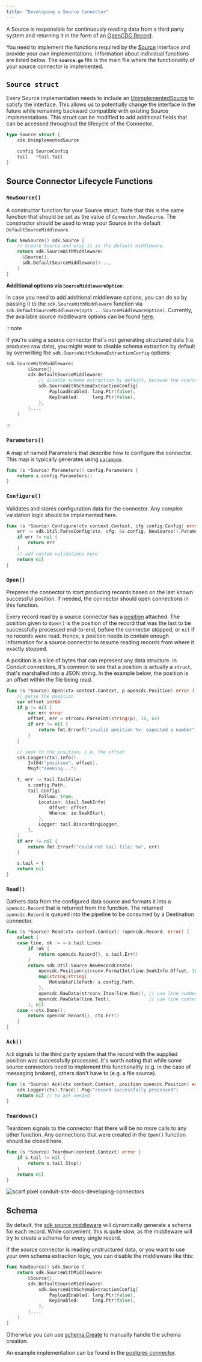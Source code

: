 ```yaml
---
title: "Developing a Source Connector"
---
```


A Source is responsible for continuously reading data from a third party system
and returning it in the form of
an [OpenCDC Record](https://pkg.go.dev/github.com/conduitio/conduit-commons/opencdc#Record).

You need to implement the functions required by
the [Source](https://pkg.go.dev/github.com/conduitio/conduit-connector-sdk#Source)
interface and provide your own implementations. Information about individual
functions are listed below. The **`source.go`** file is the main file where the
functionality of your source connector is implemented.

## `Source struct`

Every Source implementation needs to include
an [UnimplementedSource](https://pkg.go.dev/github.com/conduitio/conduit-connector-sdk#UnimplementedSource)
to satisfy the interface. This allows us to potentially change the interface in
the future while remaining backward compatible with existing Source
implementations. This struct can be modified to add additional fields that can
be accessed throughout the lifecycle of the Connector.

```go
type Source struct {
    sdk.UnimplementedSource

    config SourceConfig
    tail   *tail.Tail
}
```

## Source Connector Lifecycle Functions

### `NewSource()`

A constructor function for your Source struct. Note that this is the same
function that should be set as the value of `Connector.NewSource`. The
constructor should be used to wrap your Source in the default
`DefaultSourceMiddleware`.

```go
func NewSource() sdk.Source {
    // Create Source and wrap it in the default middleware.
    return sdk.SourceWithMiddleware(
      &Source{}, 
      sdk.DefaultSourceMiddleware()...,
    )
}
```

**Additional options via `SourceMiddlewareOption`**:

In case you need to add additional middleware options, you can do so by passing
it to the `sdk.SourceWithMiddleware` function via
`sdk.DefaultSourceMiddleware(opts ...SourceMiddlewareOption)`. Currently, the
available source middleware options can be
found [here](https://github.com/ConduitIO/conduit-connector-sdk/blob/1cbe778fabc8f903e075872560e6a91049d2e978/source_middleware.go#L42-L46).

:::note

If you're using a source connector that's not generating structured data (i.e.
produces raw data), you might want to disable schema extraction by default by
overwriting the `sdk.SourceWithSchemaExtractionConfig` options:

```go
sdk.SourceWithMiddleware(
        &Source{},
        sdk.DefaultSourceMiddleware(
            // disable schema extraction by default, because the source produces raw data
            sdk.SourceWithSchemaExtractionConfig{
                PayloadEnabled: lang.Ptr(false),
                KeyEnabled:     lang.Ptr(false),
            },
        )...,
    )
```
:::

### `Parameters()`

A map of named Parameters that describe how to configure the connector. This map
is typically generates using [
`paramgen`](https://github.com/ConduitIO/conduit-commons/tree/main/paramgen).

```go
func (s *Source) Parameters() config.Parameters {
    return s.config.Parameters()
}
```

### `Configure()` 

Validates and stores configuration data for the connector. Any complex
validation logic should be implemented here.

```go
func (s *Source) Configure(ctx context.Context, cfg config.Config) error {
    err := sdk.Util.ParseConfig(ctx, cfg, &s.config, NewSource().Parameters())
    if err != nil {
        return err
    }
    // add custom validations here
    return nil
}
```

### `Open()`

Prepares the connector to start producing records based on the last known
successful position. If needed, the connector should open connections in this
function.

Every record read by a source connector has
a [position](https://conduit.io/docs/using/opencdc-record#fields) attached.
The position given to `Open()` is the position of the record that was the last
to be successfully processed end-to-end, before the connector stopped, or `nil`
if no records were read. Hence, a position needs to contain enough information
for a source connector to resume reading records from where it exactly stopped.

A position is a slice of bytes that can represent any data structure. In Conduit
connectors, it's common to see that a position is actually a `struct`, that's
marshalled into a JSON string. In the example below, the position is an offset
within the file being read.

```go
func (s *Source) Open(ctx context.Context, p opencdc.Position) error {
    // parse the position
    var offset int64
    if p != nil {
        var err error
        offset, err = strconv.ParseInt(string(p), 10, 64)
        if err != nil {
            return fmt.Errorf("invalid position %v, expected a number", p)
        }
    }

    // seek to the position, i.e. the offset
    sdk.Logger(ctx).Info().
        Int64("position", offset).
        Msgf("seeking...")

    t, err := tail.TailFile(
        s.config.Path,
        tail.Config{
            Follow: true,
            Location: &tail.SeekInfo{
                Offset: offset,
                Whence: io.SeekStart,
            },
            Logger: tail.DiscardingLogger,
        },
    )
    if err != nil {
        return fmt.Errorf("could not tail file: %w", err)
    }

    s.tail = t
    return nil
}
```

### `Read()`

Gathers data from the configured data source and formats it into a
`opencdc.Record` that is returned from the function. The returned
`opencdc.Record` is queued into the pipeline to be consumed by a Destination
connector.

```go
func (s *Source) Read(ctx context.Context) (opencdc.Record, error) {
    select {
    case line, ok := <-s.tail.Lines:
        if !ok {
            return opencdc.Record{}, s.tail.Err()
        }
        return sdk.Util.Source.NewRecordCreate(
            opencdc.Position(strconv.FormatInt(line.SeekInfo.Offset, 10)),
            map[string]string{
                MetadataFilePath: s.config.Path,
            },
            opencdc.RawData(strconv.Itoa(line.Num)), // use line number as key
            opencdc.RawData(line.Text),              // use line content as payload
        ), nil
    case <-ctx.Done():
        return opencdc.Record{}, ctx.Err()
    }
}
```

### `Ack()`

`Ack` signals to the third party system that the record with the supplied
position was successfully processed. It's worth noting that while some source
connectors need to implement this functionality (e.g. in the case of messaging
brokers), others don't have to (e.g. a file source).

```go
func (s *Source) Ack(ctx context.Context, position opencdc.Position) error {
    sdk.Logger(ctx).Trace().Msg("record successfully processed")
    return nil // no ack needed
}
```

### `Teardown()`

Teardown signals to the connector that there will be no more calls to any other
function. Any connections that were created in the `Open()` function should be
closed here.

```go
func (s *Source) Teardown(context.Context) error {
    if s.tail != nil {
        return s.tail.Stop()
    }
    return nil
}
```

![scarf pixel conduit-site-docs-developing-connectors](https://static.scarf.sh/a.png?x-pxid=3ada0949-fa61-40d6-a44a-76447ea4e39f)

## Schema

By default, the [sdk source middleware](https://pkg.go.dev/github.com/conduitio/conduit-connector-sdk#SourceWithSchemaExtraction)
will dynamically generate a schema for each record. While convenient, this is
quite slow, as the middleware will try to create a schema for every single
record.

If the source connector is reading unstructured data, or you want to use your own
schema extraction logic, you can disable the middleware like this:

```go
func NewSource() sdk.Source {
	return sdk.SourceWithMiddleware(
		&Source{},
		sdk.DefaultSourceMiddleware(
			sdk.SourceWithSchemaExtractionConfig{
				PayloadEnabled: lang.Ptr(false),
				KeyEnabled:     lang.Ptr(false),
			},
		)...,
	)
}
```

Otherwise you can use [schema.Create](https://pkg.go.dev/github.com/conduitio/conduit-connector-sdk@v0.12.0/schema#Create)
to manually handle the schema creation.

An example implementation can be found in the [postgres connector](https://github.com/ConduitIO/conduit-connector-postgres).
